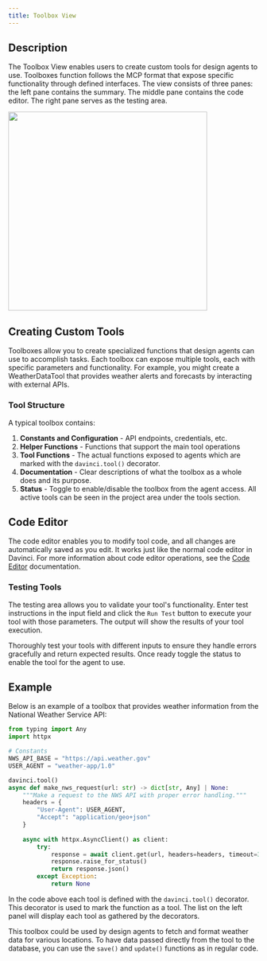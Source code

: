 ```yaml
---
title: Toolbox View
---
```


## Description  
The Toolbox View enables users to create custom tools for design agents to use. Toolboxes function follows the MCP format that expose specific functionality through defined interfaces. The view consists of three panes: the left pane contains the summary. The middle pane contains the code editor. The right pane serves as the testing area.

<Frame>
    <img height="400" noZoom src="/images/toolbox/toolbox.png" />  
</Frame>

## Creating Custom Tools
Toolboxes allow you to create specialized functions that design agents can use to accomplish tasks. Each toolbox can expose multiple tools, each with specific parameters and functionality. For example, you might create a WeatherDataTool that provides weather alerts and forecasts by interacting with external APIs.

### Tool Structure
A typical toolbox contains:
1. **Constants and Configuration** - API endpoints, credentials, etc.
2. **Helper Functions** - Functions that support the main tool operations
3. **Tool Functions** - The actual functions exposed to agents which are marked with the `davinci.tool()` decorator.
4. **Documentation** - Clear descriptions of what the toolbox as a whole does and its purpose.
5. **Status** - Toggle to enable/disable the toolbox from the agent access. All active tools can be seen in the project area under the tools section.

## Code Editor  
The code editor enables you to modify tool code, and all changes are automatically saved as you edit. It works just like the normal code editor in Davinci. For more information about code editor operations, see the [Code Editor](/v3.0.1/user-guide/views/code) documentation.

### Testing Tools
The testing area allows you to validate your tool's functionality. Enter test instructions in the input field and click the `Run Test` button to execute your tool with those parameters. The output will show the results of your tool execution.

<Note>Thoroughly test your tools with different inputs to ensure they handle errors gracefully and return expected results. Once ready toggle the status to enable the tool for the agent to use.</Note>


## Example

Below is an example of a toolbox that provides weather information from the National Weather Service API:

```python
from typing import Any
import httpx

# Constants
NWS_API_BASE = "https://api.weather.gov"
USER_AGENT = "weather-app/1.0"

davinci.tool()
async def make_nws_request(url: str) -> dict[str, Any] | None:
    """Make a request to the NWS API with proper error handling."""
    headers = {
        "User-Agent": USER_AGENT,
        "Accept": "application/geo+json"
    }
    
    async with httpx.AsyncClient() as client:
        try:
            response = await client.get(url, headers=headers, timeout=30.0)
            response.raise_for_status()
            return response.json()
        except Exception:
            return None

```
In the code above each tool is defined with the `davinci.tool()` decorator. This decorator is used to mark the function as a tool. The list on the left panel will display each tool as gathered by the decorators.

This toolbox could be used by design agents to fetch and format weather data for various locations. To have data passed directly from the tool to the database, you can use the `save()` and `update()` functions as in regular code.


